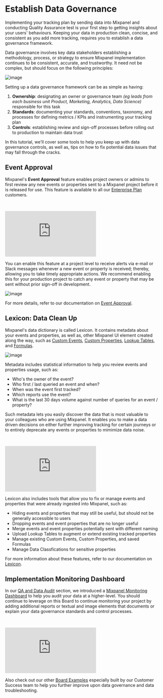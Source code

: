 # Establish Data Governance

Implementing your tracking plan by sending data into Mixpanel and conducting Quality Assurance test is your first step to getting insights about your users' behaviours. Keeping your data in production clean, concise, and consistent as you add more tracking, requires you to establish a data governance framework.

Data governance involves key data stakeholders establishing a methodology, process, or strategy to ensure Mixpanel implementation continues to be consistent, accurate, and trustworthy. It need not be complex, but should focus on the following principles:

![image](/tutorials/data-governance-principles.png "Data Governance Principles")

Setting up a data governance framework can be as simple as having:

1. **Ownership**: designating an owner or governance team *(eg leads from each business unit Product, Marketing, Analytics, Data Science)* responsible for this task
2. **Standards**: documenting your standards, conventions, taxonomy, and processes for defining metrics / KPIs and instrumenting your tracking plan
3. **Controls**: establishing review and sign-off processes before rolling out to production to maintain data trust

In this tutorial, we'll cover some tools to help you keep up with data governance controls, as well as, tips on how to fix potential data issues that may fall through the cracks.

## Event Approval

Mixpanel's **Event Approval** feature enables project owners or admins to first review any new events or properties sent to a Mixpanel project before it is released for use. This feature is available to all our [Enterprise Plan](https://mixpanel.com/settings/org/plan) customers.

<br />
<p style={{ position: 'relative', paddingBottom: '56.25%', height: 0, overflow: 'hidden' }}>
  <iframe src="https://www.youtube.com/embed/tVm9BYeuzPs?rel=0" title="Lexicon Overview and Data Clean Up" frameborder="0" webkitallowfullscreen="true" mozallowfullscreen="true" allowFullScreen style={{position: 'absolute', top: 0, left: 0, width: '100%', height: '100%'}}></iframe>
</p>

You can enable this feature at a project level to receive alerts via e-mail or Slack messages whenever a new event or property is received; thereby, allowing you to take timely appropriate actions. We recommend enabling this for your production project to catch any event or property that may be sent without prior sign-off in development.

![image](/tutorials/event-approval.png "Events Approval")

For more details, refer to our documentation on [Event Approval](/docs/data-governance/event-approval).

## Lexicon: Data Clean Up

Mixpanel's data dictionary is called Lexicon. It contains metadata about your events and properties, as well as, other Mixpanel UI element created along the way, such as [Custom Events](/docs/features/custom-events), [Custom Properties](/docs/features/custom-properties), [Lookup Tables](/docs/data-structure/lookup-tables), and [Formulas](/changelogs/2023-11-09-saved-formulas).

![image](/tutorials/events-metadata.png "Events Metadata")

Metadata includes statistical information to help you review events and properties usage, such as:

- Who's the owner of the event?
- Who first / last queried an event and when?
- When was the event first tracked?
- Which reports use the event?
- What is the last 30 days volume against number of queries for an event / property?

Such metadata lets you easily discover the data that is most valuable to your colleagues who are using Mixpanel. It enables you to make a data driven decisions on either further improving tracking for certain journeys or to entirely deprecate any events or properties to mimimize data noise.

<br />
<p style={{ position: 'relative', paddingBottom: '56.25%', height: 0, overflow: 'hidden' }}>
  <iframe src="https://www.youtube.com/embed/mf_AaDt4Hzw?rel=0" title="Lexicon Overview and Data Clean Up" frameborder="0" webkitallowfullscreen="true" mozallowfullscreen="true" allowFullScreen style={{position: 'absolute', top: 0, left: 0, width: '100%', height: '100%'}}></iframe>
</p>

Lexicon also includes tools that allow you to fix or manage events and properties that were already ingested into Mixpanel, such as:

- Hiding events and properties that may still be useful, but should not be generally accessible to users
- Dropping events and event properties that are no longer useful
- Merge events and event properties potentially sent with different naming
- Upload Lookup Tables to augment or extend existing tracked properties
- Manage existing Custom Events, Custom Properties, and saved Formulas
- Manage Data Classfications for sensitive properties

For more information about these features, refer to our documentation on [Lexicon](/docs/data-governance/lexicon).

## Implementation Monitoring Dashboard

In our [QA and Data Audit](/docs/tutorials/implement/qa-data-audit#mixpanel-monitoring-dashboard) section, we introduced a [Mixpanel Monitoring Dashboard](https://mixpanel.com/project/2195193/view/139237/app/boards/#id=6051217) to help you audit your data at a higher-level. You should continue to leverage on this Board to continue monitoring your project by adding additional reports or textual and image elements that documents or explain your data governance standards and control processes.

<br />
<p style={{ position: 'relative', paddingBottom: '56.25%', height: 0, overflow: 'hidden' }}>
  <iframe src="https://www.youtube.com/embed/0Uc4lodA9Ok?rel=0" title="Use a Board Template to Monitor Your Data Health" frameborder="0" webkitallowfullscreen="true" mozallowfullscreen="true" allowFullScreen style={{position: 'absolute', top: 0, left: 0, width: '100%', height: '100%'}}></iframe>
</p>

Also check out our other [Board Examples](/docs/boards/templates#other-examples) especially built by our Customer Success team to help you further improve upon data governance and data troubleshooting.
